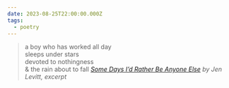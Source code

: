 ```yaml
---
date: 2023-08-25T22:00:00.000Z
tags:
  - poetry
---
```

> a boy who has worked all day<br/>
> sleeps under stars<br/>
> devoted to nothingness<br/>
> & the rain about to fall
> <cite><i>[Some Days I’d Rather Be Anyone Else](https://poems.com/poem/some-days-id-rather-be-anyone-else/)</i> by Jen Levitt, excerpt</cite>
